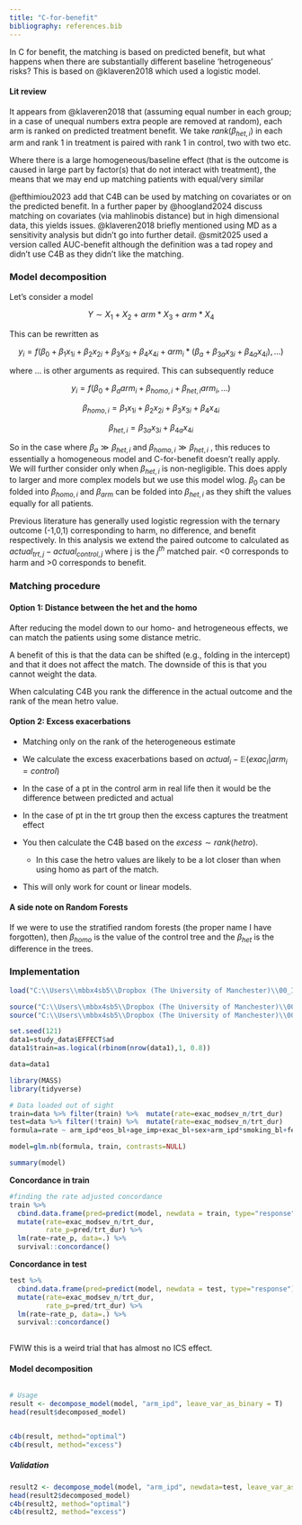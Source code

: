 ```yaml
---
title: "C-for-benefit"
bibliography: references.bib
---
```


In C for benefit, the matching is based on predicted benefit, but what happens when there are substantially different baseline 'hetrogeneous' risks? This is based on @klaveren2018 which used a logistic model.

#### Lit review

It appears from @klaveren2018 that (assuming equal number in each group; in a case of unequal numbers extra people are removed at random), each arm is ranked on predicted treatment benefit. We take $rank(\beta_{het,i})$ in each arm and rank 1 in treatment is paired with rank 1 in control, two with two etc.

Where there is a large homogeneous/baseline effect (that is the outcome is caused in large part by factor(s) that do not interact with treatment), the means that we may end up matching patients with equal/very similar

@efthimiou2023 add that C4B can be used by matching on covariates or on the predicted benefit. In a further paper by @hoogland2024 discuss matching on covariates (via mahlinobis distance) but in high dimensional data, this yields issues. @klaveren2018 briefly mentioned using MD as a sensitivity analysis but didn't go into further detail. @smit2025 used a version called AUC-benefit although the definition was a tad ropey and didn't use C4B as they didn't like the matching.

### Model decomposition

Let's consider a model

$$
Y \sim X_1 + X_2 + arm * X_3 + arm * X_4 
$$

This can be rewritten as

$$
y_i= f(\beta_0 + \beta_1 x_{1i} + \beta_2 x_{2i} + \beta_3 x_{3i} + \beta_4 x_{4i} + arm_i*(\beta_a + \beta_{3a} x_{3i} + \beta_{4a} x_{4i}), ...) 
$$

where $...$ is other arguments as required. This can subsequently reduce

$$
y_i=f(\beta_0+ \beta_a arm_i+\beta_{homo,i}+\beta_{het,i}arm_i,...)
$$

$$
\beta_{homo,i}=\beta_1 x_{1i} + \beta_2 x_{2i} + \beta_3 x_{3i} + \beta_4 x_{4i}
$$

$$
\beta_{het,i}= \beta_{3a} x_{3i} + \beta_{4a} x_{4i}
$$

So in the case where $\beta_a \gg \beta_{het,i}$ and $\beta_{homo,i} \gg \beta_{het,i}$ , this reduces to essentially a homogeneous model and C-for-benefit doesn't really apply. We will further consider only when $\beta_{het,i}$ is non-negligible. This does apply to larger and more complex models but we use this model wlog. $\beta_0$ can be folded into $\beta_{homo,i}$ and $\beta_{arm}$ can be folded into $\beta_{het,i}$ as they shift the values equally for all patients.

Previous literature has generally used logistic regression with the ternary outcome (-1,0,1) corresponding to harm, no difference, and benefit respectively. In this analysis we extend the paired outcome to calculated as $actual_{trt,j}-actual_{control,j}$ where j is the $j^{th}$ matched pair. \<0 corresponds to harm and \>0 corresponds to benefit.

### Matching procedure

#### Option 1: Distance between the het and the homo

After reducing the model down to our homo- and hetrogeneous effects, we can match the patients using some distance metric.

A benefit of this is that the data can be shifted (e.g., folding in the intercept) and that it does not affect the match. The downside of this is that you cannot weight the data.

When calculating C4B you rank the difference in the actual outcome and the rank of the mean hetro value.

#### Option 2: Excess exacerbations

-   Matching only on the rank of the heterogeneous estimate

-   We calculate the excess exacerbations based on $actual_i-\mathbb{E}(exac_i|arm_i=control)$

-   In the case of a pt in the control arm in real life then it would be the difference between predicted and actual

-   In the case of pt in the trt group then the excess captures the treatment effect

-   You then calculate the C4B based on the $excess\sim rank(hetro)$.

    -   In this case the hetro values are likely to be a lot closer than when using homo as part of the match.

-   This will only work for count or linear models.

#### A side note on Random Forests

If we were to use the stratified random forests (the proper name I have forgotten), then $\beta_{homo}$ is the value of the control tree and the $\beta_{het}$ is the difference in the trees.

### Implementation {#sec-implement}

```r
load("C:\\Users\\mbbx4sb5\\Dropbox (The University of Manchester)\\00_ICS_RECODE_Shared\\data/study_data.RDa")

source("C:\\Users\\mbbx4sb5\\Dropbox (The University of Manchester)\\00_ICS_RECODE_Shared\\R\\prediction\\decompose_model.R")
source("C:\\Users\\mbbx4sb5\\Dropbox (The University of Manchester)\\00_ICS_RECODE_Shared\\R\\prediction\\c4b.R")

set.seed(121)
data1=study_data$EFFECT$ad
data1$train=as.logical(rbinom(nrow(data1),1, 0.8))

data=data1
```

```r
library(MASS)
library(tidyverse)

# Data loaded out of sight
train=data %>% filter(train) %>%  mutate(rate=exac_modsev_n/trt_dur)
test=data %>% filter(!train) %>%  mutate(rate=exac_modsev_n/trt_dur)
formula=rate ~ arm_ipd*eos_bl+age_imp+exac_bl+sex+arm_ipd*smoking_bl+fev1_bl

model=glm.nb(formula, train, contrasts=NULL)

summary(model)

```

**Concordance in train**

```r
#finding the rate adjusted concordance
train %>% 
  cbind.data.frame(pred=predict(model, newdata = train, type="response")) %>%
  mutate(rate=exac_modsev_n/trt_dur,
         rate_p=pred/trt_dur) %>% 
  lm(rate~rate_p, data=.) %>% 
  survival::concordance()


```

**Concordance in test**

```r
test %>% 
  cbind.data.frame(pred=predict(model, newdata = test, type="response")) %>%
  mutate(rate=exac_modsev_n/trt_dur,
         rate_p=pred/trt_dur) %>% 
  lm(rate~rate_p, data=.) %>% 
  survival::concordance()
  
```

FWIW this is a weird trial that has almost no ICS effect.

#### Model decomposition

```r
```


```r
# Usage
result <- decompose_model(model, "arm_ipd", leave_var_as_binary = T)
head(result$decomposed_model)

```

```r
```

```r
c4b(result, method="optimal")
c4b(result, method="excess")
```

##### Validation

```r

result2 <- decompose_model(model, "arm_ipd", newdata=test, leave_var_as_binary = T)
head(result2$decomposed_model)
c4b(result2, method="optimal")
c4b(result2, method="excess")
```